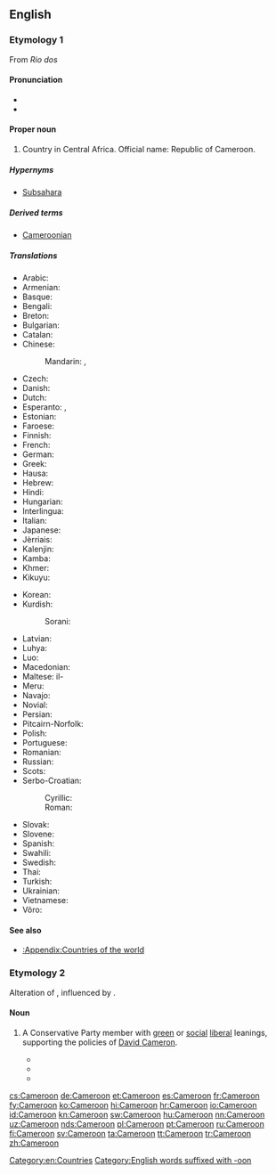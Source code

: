 ==English==
{{wikipedia}}

===Etymology 1===
From {{etyl|pt|en}} ''Rio dos'' {{term|camarão|Camarões|river of [[prawn]]s|lang=pt}}

====Pronunciation====
* {{IPA|/kæməˈruːn/|lang=en}}
* {{rhymes|uːn|lang=en}}

====Proper noun====
{{en-proper noun}}

# Country in Central Africa. Official name: Republic of Cameroon.

=====Hypernyms=====
* [[Subsahara]]

=====Derived terms=====
* [[Cameroonian]]

=====Translations=====
{{trans-top|country in Central Africa}}
* Arabic: {{t|ar|الكاميرون|m|tr=al-kāmīrūn}}
* Armenian: {{t|hy|Կամերուն|tr=Kamerun}}
* Basque: {{t|eu|Kamerun}}
* Bengali: {{t|bn|ক্যামেরুন}}
* Breton: {{t|br|Kameroun}}
* Bulgarian: {{t|bg|Камерун|m|tr=Kamerún}}
* Catalan: {{t+|ca|Camerun|m}}
* Chinese:
*: Mandarin: {{t|cmn|喀麥隆|sc=Hani}}, {{t+|cmn|喀麦隆|tr=Kāmàilóng|sc=Hani}}
* Czech: {{t+|cs|Kamerun|m}}
* Danish: {{t+|da|Cameroun}}
* Dutch: {{t+|nl|Kameroen}}
* Esperanto: {{t|eo|Kamerunio}}, {{t|eo|Kameruno}}
* Estonian: {{t+|et|Kamerun}}
* Faroese: {{t|fo|Kamerun|n}}
* Finnish: {{t+|fi|Kamerun}}
* French: {{t+|fr|Cameroun|m}}
* German: {{t+|de|Kamerun}}
* Greek: {{t+|el|Καμερούν|n|tr=Kameroún}}
* Hausa: {{t|ha|Kamaru|f|alt=Kàmàr̃u}}
* Hebrew: {{t|he|קמרון|tr=qamerun}}
* Hindi: {{t+|hi|कैमरून|tr=kaimarūn}}
* Hungarian: {{t+|hu|Kamerun}}
* Interlingua: {{t|ia|Cameroun}}
* Italian: {{t|it|Camerun}}
* Japanese: {{t+|ja|カメルーン|tr=Kamerūn}}
* Jèrriais: {{t|roa-jer|Cameroun|m}}
* Kalenjin: {{t|kln|Kamerun}}
* Kamba: {{t|kam|Kameluni}}
* Khmer: {{t+|km|កាមេរូន|tr=ka me roon|sc=Khmr}}
* Kikuyu: {{t|ki|Kaamerun}}
{{trans-mid}}
* Korean: {{t+|ko|카메룬|tr=Kamerun|sc=Hang}}
* Kurdish:
*: Sorani: {{t|ku|کامیرۆن}}
* Latvian: {{t+|lv|Kamerūna|f}}
* Luhya: {{t|luy|Kameruni}}
* Luo: {{t|luo|Kamerun}}
* Macedonian: {{t+|mk|Камерун|m|tr=Kámerun}}
* Maltese: il-{{t|mt|Kamerun}}
* Meru: {{t|mer|Kameruni}}
* Navajo: {{t|nv|Táłtłʼááh Chʼosh Daadánígíí Bitooh}}
* Novial: {{t|nov|Kamerun}}
* Persian: {{t|fa|کامرون|tr=Kâmeron}}
* Pitcairn-Norfolk: {{t|pih|Cameroon}}
* Polish: {{t+|pl|Kamerun}}
* Portuguese: {{t+|pt|Camarões}}
* Romanian: {{t|ro|Camerun|n}}
* Russian: {{t+|ru|Камерун|m|tr=Kamerún}}
* Scots: {{t|sco|Cameroon}}
* Serbo-Croatian:
*: Cyrillic: {{t|sh|Камерун|m}}
*: Roman: {{t+|sh|Kamerun|m}}
* Slovak: {{t|sk|Kamerun|m}}
* Slovene: {{t+|sl|Kamerun|head=Kámerun|m}}
* Spanish: {{t+|es|Camerún}}
* Swahili: {{t+|sw|Kameruni}}
* Swedish: {{t+|sv|Kamerun}}
* Thai: {{t+|th|แคเมอรูน|tr=kae-mer-roon}}
* Turkish: {{t+|tr|Kamerun}}
* Ukrainian: {{t+|uk|Камерун|m|tr=Kamerún}}
* Vietnamese: {{t|vi|Cameroon}}
* Võro: {{t|vro|Kamõrun}}
{{trans-bottom}}

====See also====
* [[:Appendix:Countries of the world]]

===Etymology 2===
Alteration of {{term|Cameron|lang=en}}, influenced by {{term|-oon|lang=en}}.

====Noun====
{{en-noun}}

# {{context|UK|politics|lang=en}} A Conservative Party member with [[green]] or [[social]] [[liberal]] leanings, supporting the policies of [[w:David Cameron|David Cameron]].
#* {{quote-news|date=2007-03-21|title=The Cameroons|author=Andy Beckett|newspaper=The Guardian|url=http://www.guardian.co.uk/politics/2007/mar/21/conservatives.uk|passage=He fears that in downplaying traditional Conservative causes, in changing the party to be more in tune with modern Britain, the '''Cameroons''' have in effect accepted that they won't change the country much in office.}}
#* {{quote-news|date=2010-09-13|title=Nick Boles: The Coalition’s '''Cameroon''' Outrider|author=Iain Martin|newspaper=Wall Street Journal|passage=Today, I spy a coalition outrider: Nick Boles, MP for Grantham, founder of Policy Exchange and the archetypal '''Cameroon''' ultra-modernizer. I don’t think Boles even owned a tie until he was elected to the House of Commons. That’s how much of a '''Cameroon''' the man is.}}
#* {{quote-news|date=2012-03-30|title=Gorgeous George and why Ed Miliband must now pray Ken Livingstone wins London|author=James Chapman|newspaper=Daily Mail|url=http://chapman.dailymail.co.uk/2012/03/index.html|passage=Maude was a moderniser before modernity dawned in the Tory ranks, a '''Cameroon''' before David Cameron.}}

[[Category:en:Countries]]
[[Category:English words suffixed with -oon]]

[[cs:Cameroon]]
[[de:Cameroon]]
[[et:Cameroon]]
[[es:Cameroon]]
[[fr:Cameroon]]
[[fy:Cameroon]]
[[ko:Cameroon]]
[[hi:Cameroon]]
[[hr:Cameroon]]
[[io:Cameroon]]
[[id:Cameroon]]
[[kn:Cameroon]]
[[sw:Cameroon]]
[[hu:Cameroon]]
[[nn:Cameroon]]
[[uz:Cameroon]]
[[nds:Cameroon]]
[[pl:Cameroon]]
[[pt:Cameroon]]
[[ru:Cameroon]]
[[fi:Cameroon]]
[[sv:Cameroon]]
[[ta:Cameroon]]
[[tt:Cameroon]]
[[tr:Cameroon]]
[[zh:Cameroon]]